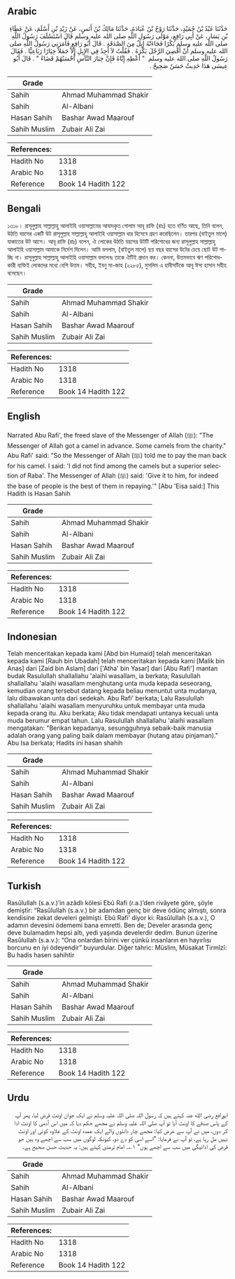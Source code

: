 ## Arabic


<div dir="rtl" lang="ar" style={{fontSize:'larger',backgroundColor:'#f8f9fa',padding:20}}>
حَدَّثَنَا عَبْدُ بْنُ حُمَيْدٍ، حَدَّثَنَا رَوْحُ بْنُ عُبَادَةَ، حَدَّثَنَا مَالِكُ بْنُ أَنَسٍ، عَنْ زَيْدِ بْنِ أَسْلَمَ، عَنْ عَطَاءِ بْنِ يَسَارٍ، عَنْ أَبِي رَافِعٍ، مَوْلَى رَسُولِ اللَّهِ صلى الله عليه وسلم قَالَ اسْتَسْلَفَ رَسُولُ اللَّهِ صلى الله عليه وسلم بَكْرًا فَجَاءَتْهُ إِبِلٌ مِنَ الصَّدَقَةِ ‏.‏ قَالَ أَبُو رَافِعٍ فَأَمَرَنِي رَسُولُ اللَّهِ صلى الله عليه وسلم أَنْ أَقْضِيَ الرَّجُلَ بَكْرَهُ ‏.‏ فَقُلْتُ لاَ أَجِدُ فِي الإِبِلِ إِلاَّ جَمَلاً خِيَارًا رَبَاعِيًّا ‏.‏ فَقَالَ رَسُولُ اللَّهِ صلى الله عليه وسلم ‏ "‏ أَعْطِهِ إِيَّاهُ فَإِنَّ خِيَارَ النَّاسِ أَحْسَنُهُمْ قَضَاءً ‏"‏ ‏.‏ قَالَ أَبُو عِيسَى هَذَا حَدِيثٌ حَسَنٌ صَحِيحٌ ‏.‏
</div>
<div style={{backgroundColor:'#f8f9fa',padding:20, marginBottom: 10}}><table> <thead> <tr> <th>Grade</th> <th></th> </tr> </thead> <tbody> <tr><td>Sahih</td><td>Ahmad Muhammad Shakir</td></tr><tr><td>Sahih</td><td>Al-Albani</td></tr><tr><td>Hasan Sahih</td><td>Bashar Awad Maarouf</td></tr><tr><td>Sahih Muslim</td><td>Zubair Ali Zai</td></tr></tbody></table><table> <thead> <tr> <th>References:</th> <th></th> </tr> </thead> <tbody><tr><td>Hadith No</td><td>1318</td></tr><tr><td>Arabic No</td><td>1318</td></tr><tr><td>Reference</td><td>Book 14 Hadith 122</td></tr></tbody></table></div>

## Bengali


<div dir="ltr" lang="bn" style={{fontSize:'larger',backgroundColor:'#f8f9fa',padding:20}}>
১৩১৮। রাসূলুল্লাহ সাল্লাল্লাহু আলাইহি ওয়াসাল্লামের আযাদকৃত গোলাম আবূ রাফি (রাঃ) হতে বর্ণিত আছে, তিনি বলেন, উঠতি বয়সের একটি উট রাসূলুল্লাহ সাল্লাল্লাহু আলাইহি ওয়াসাল্লাম ধার হিসেবে গ্রহণ করেছিলেন। তারপর (বাইতুল মালে) যাকাতের উট আসে। আবূ রাফি (রাঃ) বলেন, ঐ লোকের উঠতি বয়সের উটটি পরিশোধের জন্য রাসূলুল্লাহ সাল্লাল্লাহু আলাইহি ওয়াসাল্লাম আমাকে নির্দেশ দিলেন। আমি বললাম, (বাইতুল মালে) ছয় বছর বয়সের উটের চেয়ে ছোট উট পাচ্ছি না। রাসূলুল্লাহ সাল্লাল্লাহু আলাইহি ওয়াসাল্লাম বললেনঃ তাকে ঐটিই প্রদান কর। কেননা, উত্তমভাবে ঋণ পরিশোধকারী ব্যক্তিই লোকদের মধ্যে বেশি উত্তম। সহীহ, ইবনু মা-জাহ (২২৮৫), মুসলিম এ হাদীসটিকে আবূ ঈসা হাসান সহীহ বলেছেন।
</div>
<div style={{backgroundColor:'#f8f9fa',padding:20, marginBottom: 10}}><table> <thead> <tr> <th>Grade</th> <th></th> </tr> </thead> <tbody> <tr><td>Sahih</td><td>Ahmad Muhammad Shakir</td></tr><tr><td>Sahih</td><td>Al-Albani</td></tr><tr><td>Hasan Sahih</td><td>Bashar Awad Maarouf</td></tr><tr><td>Sahih Muslim</td><td>Zubair Ali Zai</td></tr></tbody></table><table> <thead> <tr> <th>References:</th> <th></th> </tr> </thead> <tbody><tr><td>Hadith No</td><td>1318</td></tr><tr><td>Arabic No</td><td>1318</td></tr><tr><td>Reference</td><td>Book 14 Hadith 122</td></tr></tbody></table></div>

## English


<div dir="ltr" lang="en" style={{fontSize:'larger',backgroundColor:'#f8f9fa',padding:20}}>
Narrated Abu Rafi', the freed slave of the Messenger of Allah (ﷺ): "The Messenger of Allah got a camel in advance. Some camels from the charity." Abu Rafi' said: "So the Messenger of Allah (ﷺ) told me to pay the man back for his camel. I said: 'I did not find among the camels but a superior selection of Raba'. The Messenger of Allah (ﷺ) said: 'Give it to him, for indeed the base of people is the best of them in repaying.'" [Abu 'Eisa said:] This Hadith is Hasan Sahih
</div>
<div style={{backgroundColor:'#f8f9fa',padding:20, marginBottom: 10}}><table> <thead> <tr> <th>Grade</th> <th></th> </tr> </thead> <tbody> <tr><td>Sahih</td><td>Ahmad Muhammad Shakir</td></tr><tr><td>Sahih</td><td>Al-Albani</td></tr><tr><td>Hasan Sahih</td><td>Bashar Awad Maarouf</td></tr><tr><td>Sahih Muslim</td><td>Zubair Ali Zai</td></tr></tbody></table><table> <thead> <tr> <th>References:</th> <th></th> </tr> </thead> <tbody><tr><td>Hadith No</td><td>1318</td></tr><tr><td>Arabic No</td><td>1318</td></tr><tr><td>Reference</td><td>Book 14 Hadith 122</td></tr></tbody></table></div>

## Indonesian


<div dir="ltr" lang="id" style={{fontSize:'larger',backgroundColor:'#f8f9fa',padding:20}}>
Telah menceritakan kepada kami [Abd bin Humaid] telah menceritakan kepada kami [Rauh bin Ubadah] telah menceritakan kepada kami [Malik bin Anas] dari [Zaid bin Aslam] dari ['Atha' bin Yasar] dari [Abu Rafi'] mantan budak Rasulullah shallallahu 'alaihi wasallam, ia berkata; Rasulullah shallallahu 'alaihi wasallam menghutang unta muda kepada seseorang, kemudian orang tersebut datang kepada beliau menuntut unta mudanya, lalu dibawakan unta dari sedekah. Abu Rafi' berkata; Lalu Rasulullah shallallahu 'alaihi wasallam menyuruhku untuk membayar unta muda kepada orang itu. Aku berkata; Aku tidak mendapati untanya kecuali unta muda berumur empat tahun. Lalu Rasulullah shallallahu 'alaihi wasallam mengatakan: "Berikan kepadanya, sesungguhnya sebaik-baik manusia adalah orang yang paling baik dalam membayar (hutang atau pinjaman)." Abu Isa berkata; Hadits ini hasan shahih
</div>
<div style={{backgroundColor:'#f8f9fa',padding:20, marginBottom: 10}}><table> <thead> <tr> <th>Grade</th> <th></th> </tr> </thead> <tbody> <tr><td>Sahih</td><td>Ahmad Muhammad Shakir</td></tr><tr><td>Sahih</td><td>Al-Albani</td></tr><tr><td>Hasan Sahih</td><td>Bashar Awad Maarouf</td></tr><tr><td>Sahih Muslim</td><td>Zubair Ali Zai</td></tr></tbody></table><table> <thead> <tr> <th>References:</th> <th></th> </tr> </thead> <tbody><tr><td>Hadith No</td><td>1318</td></tr><tr><td>Arabic No</td><td>1318</td></tr><tr><td>Reference</td><td>Book 14 Hadith 122</td></tr></tbody></table></div>

## Turkish


<div dir="ltr" lang="tr" style={{fontSize:'larger',backgroundColor:'#f8f9fa',padding:20}}>
Rasûlullah (s.a.v.)’in azâdlı kölesi Ebû Rafi (r.a.)’den rivâyete göre, şöyle demiştir: “Rasûlullah (s.a.v.) bir adamdan genç bir deve ödünç almıştı, sonra kendisine zekat develeri gelmişti. Ebû Rafi’ diyor ki: Rasûlullah (s.a.v.), O adamın devesini ödememi bana emretti. Ben de; Develer arasında genç deve bulamadım hepsi altı, yedi yaşında develerdir dedim. Bunun üzerine Rasûlullah (s.a.v.): “Ona onlardan birini ver çünkü insanların en hayırlısı borcunu en iyi ödeyendir” buyurdular. Diğer tahric: Müslim, Müsakat Tirmîzî: Bu hadis hasen sahihtir
</div>
<div style={{backgroundColor:'#f8f9fa',padding:20, marginBottom: 10}}><table> <thead> <tr> <th>Grade</th> <th></th> </tr> </thead> <tbody> <tr><td>Sahih</td><td>Ahmad Muhammad Shakir</td></tr><tr><td>Sahih</td><td>Al-Albani</td></tr><tr><td>Hasan Sahih</td><td>Bashar Awad Maarouf</td></tr><tr><td>Sahih Muslim</td><td>Zubair Ali Zai</td></tr></tbody></table><table> <thead> <tr> <th>References:</th> <th></th> </tr> </thead> <tbody><tr><td>Hadith No</td><td>1318</td></tr><tr><td>Arabic No</td><td>1318</td></tr><tr><td>Reference</td><td>Book 14 Hadith 122</td></tr></tbody></table></div>

## Urdu


<div dir="rtl" lang="ur" style={{fontSize:'larger',backgroundColor:'#f8f9fa',padding:20}}>
ابورافع رضی الله عنہ کہتے ہیں کہ رسول اللہ صلی اللہ علیہ وسلم نے ایک جوان اونٹ قرض لیا، پھر آپ کے پاس صدقے کا اونٹ آیا تو آپ صلی اللہ علیہ وسلم نے مجھے حکم دیا کہ میں اس آدمی کا اونٹ ادا کر دوں، میں نے آپ سے عرض کیا: مجھے چار دانتوں والے ایک عمدہ اونٹ کے علاوہ کوئی اور اونٹ نہیں مل رہا ہے، تو آپ نے فرمایا: ”اسے اسی کو دے دو، کیونکہ لوگوں میں سب سے اچھے وہ ہیں جو قرض کی ادائیگی میں سب سے اچھے ہوں“ ۱؎۔ امام ترمذی کہتے ہیں: یہ حدیث حسن صحیح ہے۔
</div>
<div style={{backgroundColor:'#f8f9fa',padding:20, marginBottom: 10}}><table> <thead> <tr> <th>Grade</th> <th></th> </tr> </thead> <tbody> <tr><td>Sahih</td><td>Ahmad Muhammad Shakir</td></tr><tr><td>Sahih</td><td>Al-Albani</td></tr><tr><td>Hasan Sahih</td><td>Bashar Awad Maarouf</td></tr><tr><td>Sahih Muslim</td><td>Zubair Ali Zai</td></tr></tbody></table><table> <thead> <tr> <th>References:</th> <th></th> </tr> </thead> <tbody><tr><td>Hadith No</td><td>1318</td></tr><tr><td>Arabic No</td><td>1318</td></tr><tr><td>Reference</td><td>Book 14 Hadith 122</td></tr></tbody></table></div>